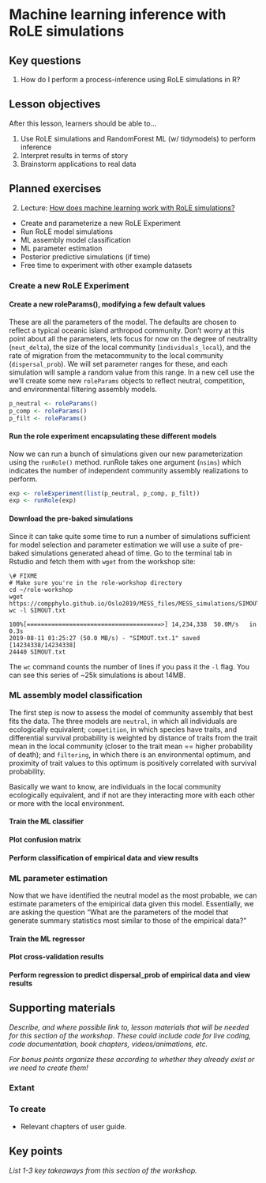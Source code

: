 # Machine learning inference with RoLE simulations

## Key questions

1. How do I perform a process-inference using RoLE simulations in R?

## Lesson objectives

After this lesson, learners should be able to...

1. Use RoLE simulations and RandomForest ML (w/ tidymodels) to perform inference
1. Interpret results in terms of story
1. Brainstorm applications to real data

## Planned exercises

2. Lecture: [How does machine learning work with RoLE simulations?](https://docs.google.com/presentation/d/17vOgbzpcYFPT7Tbo4EWBK_A-nJ82_kCU9dpMhrEWQkE/edit#slide=id.g3fc652ed98_0_30)

* Create and parameterize a new RoLE Experiment
* Run RoLE model simulations
* ML assembly model classification
* ML parameter estimation
* Posterior predictive simulations (if time)
* Free time to experiment with other example datasets

### Create a new RoLE Experiment
#### Create a new roleParams(), modifying a few default values
These are all the parameters of the model. The defaults are chosen to reflect
a typical oceanic island arthropod community. Don't worry at this point about
all the parameters, lets focus for now on the degree of neutrality (`neut_delta`), the
size of the local community (`individuals_local`), and the rate of migration from the metacommunity
to the local community (`dispersal_prob`). We will set parameter ranges for these, and each
simulation will sample a random value from this range. In a new cell use the
we'll create some new `roleParams` objects to reflect neutral, competition, and
environmental filtering assembly models.

```r
p_neutral <- roleParams()
p_comp <- roleParams()
p_filt <- roleParams()
```
#### Run the role experiment encapsulating these different models
Now we can run a bunch of simulations given our new parameterization using the
`runRole()` method. runRole takes one argument (`nsims`) which indicates the number
of independent community assembly realizations to perform.

```r
exp <- roleExperiment(list(p_neutral, p_comp, p_filt))
exp <- runRole(exp)
```

#### Download the pre-baked simulations
Since it can take quite some time to run a number of simulations sufficient for
model selection and parameter estimation we will use a suite of pre-baked
simulations generated ahead of time. Go to the terminal tab in Rstudio and fetch
them with `wget` from the workshop site:
```
\# FIXME
# Make sure you're in the role-workshop directory
cd ~/role-workshop
wget https://compphylo.github.io/Oslo2019/MESS_files/MESS_simulations/SIMOUT.txt
wc -l SIMOUT.txt
```
    100%[======================================>] 14,234,338  50.0M/s   in 0.3s
    2019-08-11 01:25:27 (50.0 MB/s) - "SIMOUT.txt.1" saved [14234338/14234338]
    24440 SIMOUT.txt

:::{.callout-note}
The `wc` command counts the number of lines if you pass it the `-l` flag.
You can see this series of ~25k simulations is about 14MB.
:::

### ML assembly model classification
The first step is now to assess the model of community assembly that best
fits the data. The three models are `neutral`, in which all individuals are
ecologically equivalent; `competition`, in which species have traits, and
differential survival probability is weighted by distance of traits from
the trait mean in the local community (closer to the trait mean == higher
probability of death); and `filtering`, in which there is an environmental
optimum, and proximity of trait values to this optimum is positively
correlated with survival probability.

Basically we want to know, are individuals in the local community ecologically
equivalent, and if not are they interacting more with each other or more
with the local environment.

#### Train the ML classifier
#### Plot confusion matrix
#### Perform classification of empirical data and view results

### ML parameter estimation
Now that we have identified the neutral model as the most probable, we can
estimate parameters of the emipirical data given this model. Essentially,
we are asking the question "What are the parameters of the model that
generate summary statistics most similar to those of the empirical data?"

#### Train the ML regressor
#### Plot cross-validation results
#### Perform regression to predict dispersal_prob of empirical data and view results

## Supporting materials

_Describe, and where possible link to, lesson materials that will be needed for this section of the workshop. These could include code for live coding, code documentation, book chapters, videos/animations, etc._

_For bonus points organize these according to whether they already exist or we need to create them!_

### Extant

### To create

* Relevant chapters of user guide.

## Key points

_List 1-3 key takeaways from this section of the workshop._
